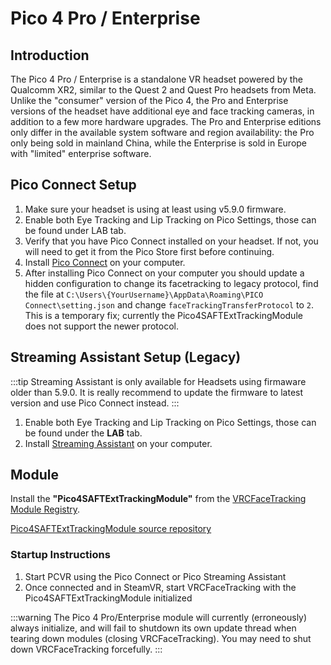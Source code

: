 # Pico 4 Pro / Enterprise

## Introduction

The Pico 4 Pro / Enterprise is a standalone VR headset powered by the Qualcomm XR2, similar to the Quest 2 and Quest Pro headsets from Meta.
Unlike the "consumer" version of the Pico 4, the Pro and Enterprise versions of the headset have additional eye and face tracking cameras, in addition to a few more hardware upgrades. 
The Pro and Enterprise editions only differ in the available system software and region availability: the Pro only being sold in mainland China, while the Enterprise is sold in Europe with "limited" enterprise software.

##  Pico Connect Setup

1. Make sure your headset is using at least using v5.9.0 firmware. 
2. Enable both Eye Tracking and Lip Tracking on Pico Settings, those can be found under LAB tab.
3. Verify that you have Pico Connect installed on your headset. If not, you will need to get it from the Pico Store first before continuing.
4. Install [Pico Connect](https://www.picoxr.com/global/software/pico-link) on your computer.
5. After installing Pico Connect on your computer you should update a hidden configuration to change its facetracking to legacy protocol, 
find the file at `C:\Users\{YourUsername}\AppData\Roaming\PICO Connect\setting.json` and change `faceTrackingTransferProtocol` to `2`. 
This is a temporary fix; currently the Pico4SAFTExtTrackingModule does not support the newer protocol.

##  Streaming Assistant Setup (Legacy)

:::tip
Streaming Assistant is only available for Headsets using firmaware older than 5.9.0. It is really recommend to update the firmware to latest version and use Pico Connect instead.
:::

1. Enable both Eye Tracking and Lip Tracking on Pico Settings, those can be found under the **LAB** tab.
2. Install [Streaming Assistant](https://www.picoxr.com/global/software/pico-link) on your computer.

## Module

Install the **"Pico4SAFTExtTrackingModule"** from the [VRCFaceTracking Module Registry](@site/docs/vrcft-software/vrcft.mdx#module-registry).

[Pico4SAFTExtTrackingModule source repository](https://github.com/regzo2/PicoStreamingAssistantFTUDP/tree/vrcfacetracking-module)

### Startup Instructions

1. Start PCVR using the Pico Connect or Pico Streaming Assistant 
2. Once connected and in SteamVR, start VRCFaceTracking with the Pico4SAFTExtTrackingModule initialized

:::warning
The Pico 4 Pro/Enterprise module will currently (erroneously) always initialize, and will fail to shutdown its own update thread when tearing down modules (closing VRCFaceTracking).
You may need to shut down VRCFaceTracking forcefully. 
:::
